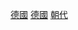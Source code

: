 {{Catnav|頁面分類|社会|政治|政治制度|政体|君主制}}
{{Catnav|頁面分類|社会|政治|朝代}}
{{Catnav|頁面分類|历史|各國歷史|德國歷史}}
{{Commonscat|Dynasties of Germany}}

[[Category:君主制|德國]]
[[Category:朝代|德國]]
[[Category:德國歷史|朝代]]